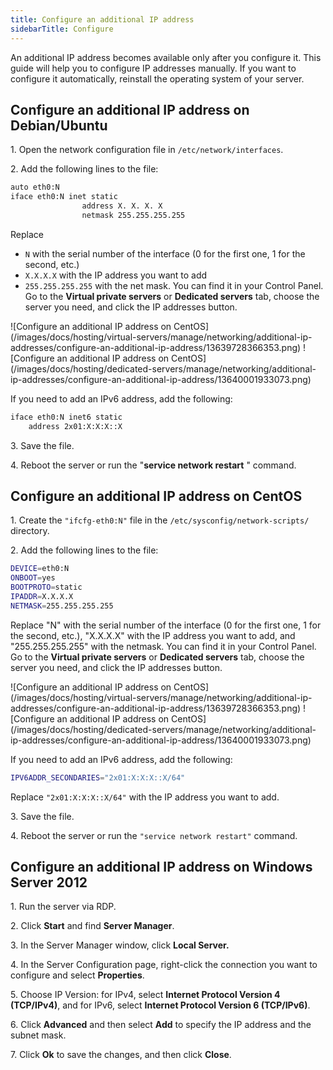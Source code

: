 ---
title: Configure an additional IP address
sidebarTitle: Configure
---

An additional IP address becomes available only after you configure it. This guide will help you to configure IP addresses manually. If you want to configure it automatically, reinstall the operating system of your server.

## Configure an additional IP address on Debian/Ubuntu

1\. Open the network configuration file in `/etc/network/interfaces`.

2\. Add the following lines to the file:

```sh
auto eth0:N  
iface eth0:N inet static  
                address Х. Х. Х. Х  
                netmask 255.255.255.255
```

Replace 

  * `N` with the serial number of the interface (0 for the first one, 1 for the second, etc.)
  * `Х.Х.Х.Х` with the IP address you want to add
  * `255.255.255.255` with the net mask. You can find it in your Control Panel. Go to the **Virtual private servers** or **Dedicated servers** tab, choose the server you need, and click the IP addresses button.


<Frame>![Configure an additional IP address on CentOS](/images/docs/hosting/virtual-servers/manage/networking/additional-ip-addresses/configure-an-additional-ip-address/13639728366353.png)</Frame>

 
<Frame>![Configure an additional IP address on CentOS](/images/docs/hosting/dedicated-servers/manage/networking/additional-ip-addresses/configure-an-additional-ip-address/13640001933073.png)</Frame>



If you need to add an IPv6 address, add the following:

```sh
iface eth0:N inet6 static  
    address 2х01:Х:X:X::X
 ```

3\. Save the file.

4\. Reboot the server or run the "**service network restart** " command.

## Configure an additional IP address on CentOS

1\. Create the `"ifcfg-eth0:N"` file in the `/etc/sysconfig/network-scripts/` directory.

2\. Add the following lines to the file:

```sh
DEVICE=eth0:N 
ONBOOT=yes 
BOOTPROTO=static 
IPADDR=X.X.X.X 
NETMASK=255.255.255.255
 ```

Replace "N" with the serial number of the interface (0 for the first one, 1 for the second, etc.), "Х.Х.Х.Х" with the IP address you want to add, and "255.255.255.255" with the netmask. You can find it in your Control Panel. Go to the **Virtual private servers** or **Dedicated servers** tab, choose the server you need, and click the IP addresses button.


<Frame>![Configure an additional IP address on CentOS](/images/docs/hosting/virtual-servers/manage/networking/additional-ip-addresses/configure-an-additional-ip-address/13639728366353.png)</Frame>

 
<Frame>![Configure an additional IP address on CentOS](/images/docs/hosting/dedicated-servers/manage/networking/additional-ip-addresses/configure-an-additional-ip-address/13640001933073.png)</Frame>



If you need to add an IPv6 address, add the following:

```sh
IPV6ADDR_SECONDARIES="2х01:Х:X:X::X/64"
 ```

Replace `"2х01:Х:X:X::X/64"` with the IP address you want to add.

3\. Save the file.

4\. Reboot the server or run the `"service network restart"` command.

## Configure an additional IP address on Windows Server 2012

1\. Run the server via RDP.

2\. Click **Start** and find **Server Manager**.

3\. In the Server Manager window, click **Local Server.**

4\. In the Server Configuration page, right-click the connection you want to configure and select **Properties**.

5\. Choose IP Version: for IPv4, select **Internet Protocol Version 4 (TCP/IPv4)**, and for IPv6, select **Internet Protocol Version 6 (TCP/IPv6)**.

6\. Click **Advanced** and then select **Add** to specify the IP address and the subnet mask.

7\. Click **Ok** to save the changes, and then click **Close**.